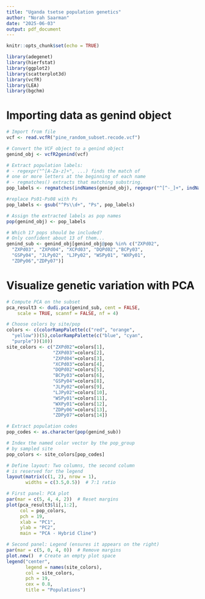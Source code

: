 ```yaml
---
title: "Uganda tsetse population genetics"
author: "Norah Saarman"
date: "2025-06-03"
output: pdf_document
---
```


```r
knitr::opts_chunk$set(echo = TRUE)
```

```r
library(adegenet)
library(hierfstat)
library(ggplot2)
library(scatterplot3d)
library(vcfR)
library(LEA)
library(bgchm)
```
# Importing data as genind object
```r
# Import from file
vcf <- read.vcfR("pine_random_subset.recode.vcf")

# Convert the VCF object to a genind object
genind_obj <- vcfR2genind(vcf)

# Extract population labels:
# - regexpr("^[A-Za-z]+", ...) finds the match of 
# one or more letters at the beginning of each name
# - regmatches() extracts that matching substring.
pop_labels <- regmatches(indNames(genind_obj), regexpr("^[^-_]+", indNames(genind_obj)))

#replace Ps01-Ps08 with Ps
pop_labels <- gsub("^Ps\\d+", "Ps", pop_labels)

# Assign the extracted labels as pop names
pop(genind_obj) <- pop_labels

# Which 17 pops should be included? 
# Only confident about 13 of them...
genind_sub <- genind_obj[genind_obj@pop %in% c("ZXPd02",
  "ZXPd03", "ZXPd04", "XCPd03", "DQPd02","BCPy03", 
  "GSPy04", "JLPy02", "LJPy02", "WSPy01", "WXPy01", 
  "ZDPy06","ZDPy07")]
```

# Visualize genetic variation with PCA
```r
# Compute PCA on the subset
pca_result3 <- dudi.pca(genind_sub, cent = FALSE, 
    scale = TRUE, scannf = FALSE, nf = 4)

# Choose colors by site/pop
colors <- c(colorRampPalette(c("red", "orange",
  "yellow"))(5),colorRampPalette(c("blue", "cyan",
  "purple"))(10))
site_colors <- c("ZXPd02"=colors[1], 
                 "ZXPd03"=colors[2], 
                 "ZXPd04"=colors[3], 
                 "XCPd03"=colors[4], 
                 "DQPd02"=colors[5], 
                 "BCPy03"=colors[6], 
                 "GSPy04"=colors[8], 
                 "JLPy02"=colors[9], 
                 "LJPy02"=colors[10], 
                 "WSPy01"=colors[11], 
                 "WXPy01"=colors[12], 
                 "ZDPy06"=colors[13], 
                 "ZDPy07"=colors[14])

# Extract population codes 
pop_codes <- as.character(pop(genind_sub))

# Index the named color vector by the pop_group
# by sampled site
pop_colors <- site_colors[pop_codes]

# Define layout: Two columns, the second column 
# is reserved for the legend
layout(matrix(c(1, 2), nrow = 1), 
       widths = c(3.5,0.5))  # 7:1 ratio

# First panel: PCA plot
par(mar = c(5, 4, 4, 2))  # Reset margins
plot(pca_result3$li[,1:2],
     col = pop_colors,
     pch = 19,
     xlab = "PC1",
     ylab = "PC2",
     main = "PCA - Hybrid Cline")

# Second panel: Legend (ensures it appears on the right)
par(mar = c(5, 0, 4, 0))  # Remove margins
plot.new()  # Create an empty plot space
legend("center", 
       legend = names(site_colors),
       col = site_colors,
       pch = 19,
       cex = 0.8,
       title = "Populations")
```
